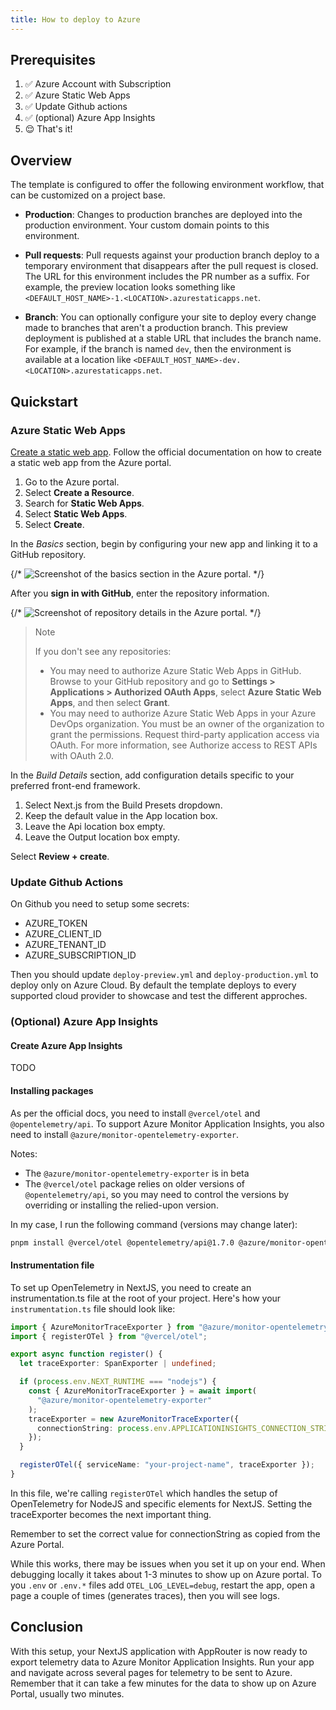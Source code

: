 ```yaml
---
title: How to deploy to Azure
---
```


## Prerequisites

1. ✅ Azure Account with Subscription
2. ✅ Azure Static Web Apps
3. ✅ Update Github actions
4. ✅ (optional) Azure App Insights
5. 😌 That's it!

## Overview

The template is configured to offer the following environment workflow, that can be customized on a project base.

- **Production**: Changes to production branches are deployed into the production environment. Your custom domain points to this environment.

- **Pull requests**: Pull requests against your production branch deploy to a temporary environment that disappears after the pull request is closed. The URL for this environment includes the PR number as a suffix. For example, the preview location looks something like `<DEFAULT_HOST_NAME>-1.<LOCATION>.azurestaticapps.net`.

- **Branch**: You can optionally configure your site to deploy every change made to branches that aren't a production branch. This preview deployment is published at a stable URL that includes the branch name. For example, if the branch is named `dev`, then the environment is available at a location like `<DEFAULT_HOST_NAME>-dev.<LOCATION>.azurestaticapps.net`.

## Quickstart

### Azure Static Web Apps

[Create a static web app](https://learn.microsoft.com/en-us/azure/static-web-apps/deploy-nextjs-hybrid#create-a-static-web-app). Follow the official documentation on how to create a static web app from the Azure portal.

1. Go to the Azure portal.
2. Select **Create a Resource**.
3. Search for **Static Web Apps**.
4. Select **Static Web Apps**.
5. Select **Create**.

In the _Basics_ section, begin by configuring your new app and linking it to a GitHub repository.

{/* ![Screenshot of the basics section in the Azure portal.](image-1.png) */}

After you **sign in with GitHub**, enter the repository information.

{/* ![Screenshot of repository details in the Azure portal.](image-2.png) */}

> Note
>
> If you don't see any repositories:
>
> - You may need to authorize Azure Static Web Apps in GitHub. Browse to your GitHub repository and go to **Settings > Applications > Authorized OAuth Apps**, select **Azure Static Web Apps**, and then select **Grant**.
> - You may need to authorize Azure Static Web Apps in your Azure DevOps organization. You must be an owner of the organization to grant the permissions. Request third-party application access via OAuth. For more information, see Authorize access to REST APIs with OAuth 2.0.

In the _Build Details_ section, add configuration details specific to your preferred front-end framework.

1. Select Next.js from the Build Presets dropdown.
2. Keep the default value in the App location box.
3. Leave the Api location box empty.
4. Leave the Output location box empty.

Select **Review + create**.

### Update Github Actions

On Github you need to setup some secrets:

- AZURE_TOKEN
- AZURE_CLIENT_ID
- AZURE_TENANT_ID
- AZURE_SUBSCRIPTION_ID

Then you should update `deploy-preview.yml` and `deploy-production.yml` to deploy only on Azure Cloud. By default the template deploys to every supported cloud provider to showcase and test the different approches.

### (Optional) Azure App Insights

#### Create Azure App Insights

TODO

#### Installing packages

As per the official docs, you need to install `@vercel/otel` and `@opentelemetry/api`. To support Azure Monitor Application Insights, you also need to install `@azure/monitor-opentelemetry-exporter`.

Notes:

- The `@azure/monitor-opentelemetry-exporter` is in beta
- The `@vercel/otel` package relies on older versions of `@opentelemetry/api`, so you may need to control the versions by overriding or installing the relied-upon version.

In my case, I run the following command (versions may change later):

```sh
pnpm install @vercel/otel @opentelemetry/api@1.7.0 @azure/monitor-opentelemetry-exporter@next --save-exact
```

#### Instrumentation file

To set up OpenTelemetry in NextJS, you need to create an instrumentation.ts file at the root of your project. Here's how your `instrumentation.ts` file should look like:

```ts
import { AzureMonitorTraceExporter } from "@azure/monitor-opentelemetry-exporter";
import { registerOTel } from "@vercel/otel";

export async function register() {
  let traceExporter: SpanExporter | undefined;

  if (process.env.NEXT_RUNTIME === "nodejs") {
    const { AzureMonitorTraceExporter } = await import(
      "@azure/monitor-opentelemetry-exporter"
    );
    traceExporter = new AzureMonitorTraceExporter({
      connectionString: process.env.APPLICATIONINSIGHTS_CONNECTION_STRING,
    });
  }

  registerOTel({ serviceName: "your-project-name", traceExporter });
}
```

In this file, we're calling `registerOTel` which handles the setup of OpenTelemetry for NodeJS and specific elements for NextJS. Setting the traceExporter becomes the next important thing.

Remember to set the correct value for connectionString as copied from the Azure Portal.

While this works, there may be issues when you set it up on your end. When debugging locally it takes about 1-3 minutes to show up on Azure portal. To you `.env` or `.env.*` files add `OTEL_LOG_LEVEL=debug`, restart the app, open a page a couple of times (generates traces), then you will see logs.

## Conclusion

With this setup, your NextJS application with AppRouter is now ready to export telemetry data to Azure Monitor Application Insights. Run your app and navigate across several pages for telemetry to be sent to Azure. Remember that it can take a few minutes for the data to show up on Azure Portal, usually two minutes.